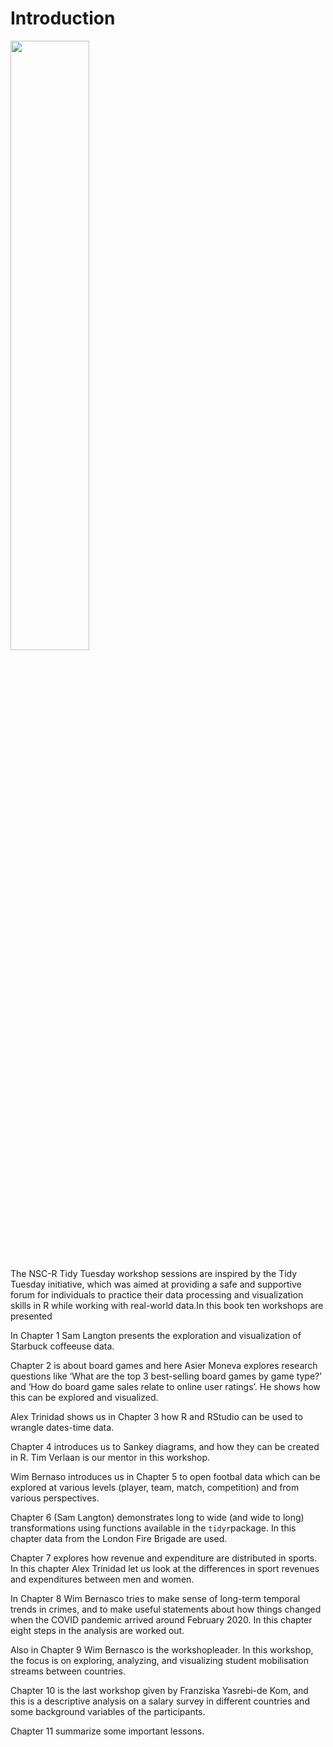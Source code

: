 # Introduction {.unnumbered}

![](images/workshop.png){width="50%"}

The NSC-R Tidy Tuesday workshop sessions are inspired by the Tidy Tuesday initiative, which was aimed at providing a safe and supportive forum for individuals to practice their data processing and visualization skills in R while working with real-world data.In this book ten workshops are presented

In Chapter 1 Sam Langton presents the exploration and visualization of Starbuck coffeeuse data.

Chapter 2 is about board games and here Asier Moneva explores research questions like 'What are the top 3 best-selling board games by game type?' and 'How do board game sales relate to online user ratings'. He shows how this can be explored and visualized.

Alex Trinidad shows us in Chapter 3 how R and RStudio can be used to wrangle dates-time data. 

Chapter 4 introduces us to Sankey diagrams, and how they can be created in R. Tim Verlaan is our mentor in this workshop.

Wim Bernaso introduces us in Chapter 5 to open footbal data which can be explored at various levels (player, team, match, competition) and from various perspectives.

Chapter 6 (Sam Langton) demonstrates long to wide (and wide to long) transformations using functions available in the `tidyr`package. In this chapter data from the London Fire Brigade are used.

Chapter 7 explores how revenue and expenditure are distributed in sports. In this chapter Alex Trinidad let us look at the differences in sport revenues and expenditures between men and women.

In Chapter 8 Wim Bernasco tries to make sense of long-term temporal trends in crimes, and to make useful statements about how things changed when the COVID pandemic arrived around February 2020. In this chapter eight steps in the analysis are worked out.

Also in Chapter 9 Wim Bernasco is the workshopleader. In this workshop, the focus is on exploring, analyzing, and visualizing student mobilisation streams between countries.

Chapter 10 is the last workshop given by Franziska Yasrebi-de Kom, and this is a descriptive analysis on a salary survey in different countries and some background variables of the participants.

Chapter 11 summarize some important lessons. 
